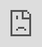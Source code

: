 ```yaml
---
title: "Experiment With Multiple Prompts"
---
```


# Experiment with Multiple Prompts

Execute prompts in bulk for faster experimentation

In Galileo, you can execute multiple prompt runs using what we call "Prompt Sweeps".

A sweep allows you to execute, in bulk, multiple LLM runs with different combinations of - prompt templates, models, data, and hyperparameters such as temperature. Prompt Sweeps allows you to battle test an LLM completion step in your workflow.

Looking to run "sweeps" on more complex systems, such as Chains, RAG, or Agents? Check out [Chain Sweeps](/galileo/gen-ai-studio-products/galileo-evaluate/how-to/chain-sweeps).

<iframe src="https://cdn.iframe.ly/pl5CFiY" style="top: 0; left: 0; width: 100%; height: 100%; position: absolute; border: 0;" allowfullscreen="" scrolling="no" allow="encrypted-media *;"></iframe>

Prompt Sweeps for bulk execution and auto tuning

Copy```


import
 promptquality 
as
 pq
from promptquality import Scorers

from promptquality import Scorers

from
 promptquality 
import
 Scorers
from promptquality import SupportedModels

from promptquality import SupportedModels

from
 promptquality 
import
 SupportedModels




models = [

models = [

models 
=
 [
    SupportedModels.text_davinci_3,

    SupportedModels.text_davinci_3,

    SupportedModels
.
text_davinci_3
,
    SupportedModels.chat_gpt_16k,

    SupportedModels.chat_gpt_16k,

    SupportedModels
.
chat_gpt_16k
,
    SupportedModels.gpt_4

    SupportedModels.gpt_4

    SupportedModels
.
gpt_4
]

]

]




templates = [

templates = [

templates 
=
 [
    """ Given the following context, please answer the question. 

    """ Given the following context, please answer the question. 

    
""" Given the following context, please answer the question. 
Context: {context}

Context: {context}

Context: 
{context}
Question: {question}

Question: {question}

Question: 
{question}
Your answer: """,

Your answer: """,

Your answer: """
,
    """ You are a helpful assistant. Given the following context, 

    """ You are a helpful assistant. Given the following context, 

    
""" You are a helpful assistant. Given the following context, 
    please answer the question.

    please answer the question.

    please answer the question.
----

----

----
Context: {context}

Context: {context}

Context: 
{context}
----

----

----
Question: {question}

Question: {question}

Question: 
{question}
----

----

----
Your answer:

Your answer:

Your answer:
""",

""",

"""
,
    """ You are a helpful assistant. Given the following context, 

    """ You are a helpful assistant. Given the following context, 

    
""" You are a helpful assistant. Given the following context, 
    please answer the question. Provide an accurate and factual answer.

    please answer the question. Provide an accurate and factual answer.

    please answer the question. Provide an accurate and factual answer.
----

----

----
Context: {context}

Context: {context}

Context: 
{context}
----

----

----
Question: {question}

Question: {question}

Question: 
{question}
----

----

----
Your answer: """,

Your answer: """,

Your answer: """
,
    """ You are a helpful assistant. Given the following context, 

    """ You are a helpful assistant. Given the following context, 

    
""" You are a helpful assistant. Given the following context, 
    please answer the question. Provide an accurate and factual answer. 

    please answer the question. Provide an accurate and factual answer. 

    please answer the question. Provide an accurate and factual answer. 
    If the question is about science, religion or politics, say "I don't

    If the question is about science, religion or politics, say "I don't

    If the question is about science, religion or politics, say "I don't
     have enough information to answer that question based on the given context."

     have enough information to answer that question based on the given context."

     have enough information to answer that question based on the given context."
----

----

----
Context: {context}

Context: {context}

Context: 
{context}
----

----

----
Question: {question}

Question: {question}

Question: 
{question}
----

----

----
Your answer: """]

Your answer: """]

Your answer: """
]




from promptquality import Scorers

from promptquality import Scorers

from
 promptquality 
import
 Scorers
from promptquality import SupportedModels

from promptquality import SupportedModels

from
 promptquality 
import
 SupportedModels




metrics = [

metrics = [

metrics 
=
 [
    Scorers.context_adherence_plus,

    Scorers.context_adherence_plus,

    Scorers
.
context_adherence_plus
,
    Scorers.context_relevance,

    Scorers.context_relevance,

    Scorers
.
context_relevance
,
    Scorers.correctness,

    Scorers.correctness,

    Scorers
.
correctness
,
    Scorers.latency,

    Scorers.latency,

    Scorers
.
latency
,
    Scorers.sexist,

    Scorers.sexist,

    Scorers
.
sexist
,
    Scorers.pii

    Scorers.pii

    Scorers
.
pii
    # Uncertainty, BLEU and ROUGE are automatically included

    # Uncertainty, BLEU and ROUGE are automatically included

    
# Uncertainty, BLEU and ROUGE are automatically included
]

]

]




pq.run_sweep(project_name='my_project_name',

pq.run_sweep(project_name='my_project_name',

pq
.
run_sweep
(project_name
=
'my_project_name'
,
             templates=templates,

             templates=templates,

             templates
=
templates,
             dataset='my_dataset.csv',

             dataset='my_dataset.csv',

             dataset
=
'my_dataset.csv'
,
             scorers=metrics,

             scorers=metrics,

             scorers
=
metrics,
             model_aliases=models,

             model_aliases=models,

             model_aliases
=
models,
             execute=True)
             execute=True)
             execute
=
True
)
```

See the [PromptQuality Python Library Docs](https://promptquality.docs.rungalileo.io/) for more information.

[PreviousA/B Compare Prompts](/galileo/gen-ai-studio-products/galileo-evaluate/how-to/a-b-compare-prompts)[NextExperiment with Multiple Chain Workflows](/galileo/gen-ai-studio-products/galileo-evaluate/how-to/chain-sweeps)

Last updated 3 months ago